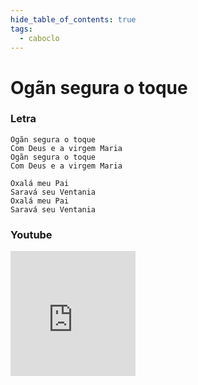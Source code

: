 ```yaml
---
hide_table_of_contents: true
tags:
  - caboclo
---
```


# Ogãn segura o toque

### Letra

```text
Ogãn segura o toque
Com Deus e a virgem Maria
Ogãn segura o toque
Com Deus e a virgem Maria

Oxalá meu Pai
Saravá seu Ventania
Oxalá meu Pai
Saravá seu Ventania
```

### Youtube

<iframe
  width="200"
  height="200"
  src="https://www.youtube.com/embed/MJjb3Z3O3y0"
  title="YouTube video player"
  frameborder="0"
  allow="accelerometer; autoplay; clipboard-write; encrypted-media; gyroscope; picture-in-picture; web-share"
  referrerpolicy="strict-origin-when-cross-origin"
  allowfullscreen
></iframe>

